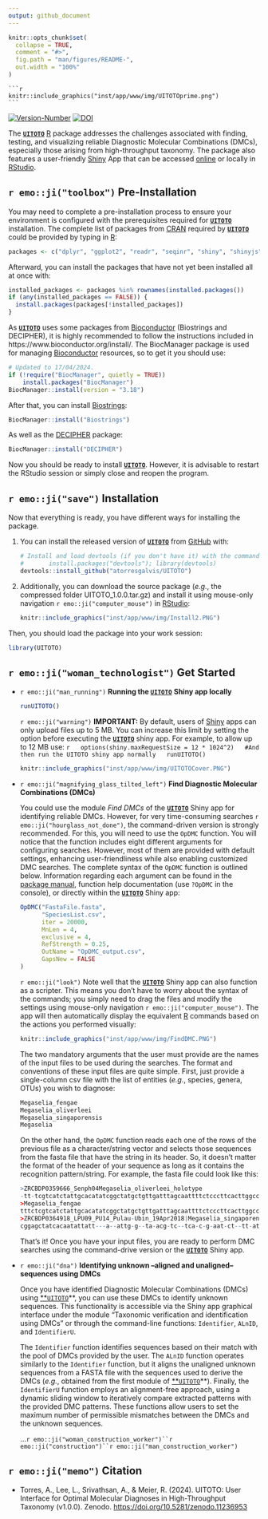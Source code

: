 ---
output: github_document
---

<!-- README.md is generated from README.Rmd. Please edit that file -->

```{r, include = FALSE}
knitr::opts_chunk$set(
  collapse = TRUE,
  comment = "#>",
  fig.path = "man/figures/README-",
  out.width = "100%"
)
```

	```{r, echo=FALSE, fig.cap="", out.width = '50%'}
	knitr::include_graphics("inst/app/www/img/UITOTOprime.png")
	```

<!-- badges: start -->
[![Version-Number](https://img.shields.io/github/r-package/v/atorresgalvis/UITOTO?label=UITOTO (Dev))](https://github.com/atorresgalvis/UITOTO)
[![DOI](https://zenodo.org/badge/DOI/10.5281/zenodo.11236953.svg)](https://doi.org/10.5281/zenodo.11236953)
<!-- badges: end -->

The [**```UITOTO```**](https://github.com/atorresgalvis/UITOTO) [R](https://www.r-project.org/) package addresses the challenges associated with finding, testing, and visualizing reliable Diagnostic Molecular Combinations (DMCs), especially those arising from high-throughput taxonomy. The package also features a user-friendly [Shiny](https://shiny.posit.co/) App that can be accessed [online](https://atorresgalvis.shinyapps.io/MolecularDiagnoses/) or locally in [RStudio](https://posit.co/products/open-source/rstudio/).

## `r emo::ji("toolbox")` Pre-Installation 

You may need to complete a pre-installation process to ensure your environment is configured with the prerequisites required for [**```UITOTO```**](https://github.com/atorresgalvis/UITOTO) installation. The complete list of packages from [CRAN](https://cran.r-project.org/) required by [**```UITOTO```**](https://github.com/atorresgalvis/UITOTO) could be provided by typing in [R](https://www.r-project.org/):
``` {r, eval=F, echo=T}
packages <- c("dplyr", "ggplot2", "readr", "seqinr", "shiny", "shinyjs", "shinyWidgets")
```
Afterward, you can install the packages that have not yet been installed all at once with:
``` {r, eval=F, echo=T}
installed_packages <- packages %in% rownames(installed.packages())
if (any(installed_packages == FALSE)) {
  install.packages(packages[!installed_packages])
}
```
As [**```UITOTO```**](https://github.com/atorresgalvis/UITOTO) uses some packages from [Bioconductor](https://www.bioconductor.org) (Biostrings and DECIPHER), it is highly recommended to follow the instructions included in https://www.bioconductor.org/install/. The BiocManager package is used for managing [Bioconductor](https://www.bioconductor.org) resources, so to get 
it you should use:
``` {r, eval=F, echo=T}
# Updated to 17/04/2024.
if (!require("BiocManager", quietly = TRUE))
    install.packages("BiocManager")
BiocManager::install(version = "3.18")
```
After that, you can install [Biostrings](https://bioconductor.org/packages/release/bioc/html/Biostrings.html):
``` {r, eval=F, echo=T}
BiocManager::install("Biostrings")
```
As well as the [DECIPHER](https://www.bioconductor.org/packages/release/bioc/html/DECIPHER.html) package:
``` {r, eval=F, echo=T}
BiocManager::install("DECIPHER")
```
Now you should be ready to install [**```UITOTO```**](https://github.com/atorresgalvis/UITOTO). However, it is advisable to restart the RStudio session or simply close and reopen the program.

## `r emo::ji("save")` Installation

Now that everything is ready, you have different ways for installing the package.

1. You can install the released version of [**```UITOTO```**](https://github.com/atorresgalvis/UITOTO) from [GitHub](https://github.com/) with:
	
	```{r, eval=FALSE}
	# Install and load devtools (if you don't have it) with the commands:
	# 		install.packages("devtools"); library(devtools)
	devtools::install_github("atorresgalvis/UITOTO")
	```
2. Additionally, you can download the source package (*e.g.*, the compressed folder UITOTO_1.0.0.tar.gz) 
	and install it using mouse-only navigation `r emo::ji("computer_mouse")` in [RStudio](https://posit.co/products/open-source/rstudio/):
	
	```{r, echo=FALSE, fig.cap="Installation of UITOTO using mouse-only navigation in RStudio.", out.width = '100%'}
	knitr::include_graphics("inst/app/www/img/Install2.PNG")
	```
	
Then, you should load the package into your work session:
```{r, eval=FALSE}
library(UITOTO)
```

## `r emo::ji("woman_technologist")` Get Started
- `r emo::ji("man_running")` **Running the [**```UITOTO```**](https://github.com/atorresgalvis/UITOTO)** **Shiny app locally**

	```{r , eval=F, echo=T}
	runUITOTO()
	```

	`r emo::ji("warning")` **IMPORTANT:** By default, users of [Shiny](https://shiny.posit.co/) apps can only upload files up to 5 MB.
	You can increase this limit by setting the \code{shiny.maxRequestSize} option 
	before executing the [**```UITOTO```**](https://github.com/atorresgalvis/UITOTO) shiny app. For example, to allow up to 12 MB use: 
	```{r , eval=F, echo=T}
	options(shiny.maxRequestSize = 12 * 1024^2)
	#And then run the UITOTO shiny app normally
	runUITOTO()
	```
	
	```{r, echo=FALSE, fig.cap="UITOTO Shiny app home page.", out.width = '100%'}
	knitr::include_graphics("inst/app/www/img/UITOTOCover.PNG")
	```
	
- `r emo::ji("magnifying_glass_tilted_left")` **Find Diagnostic Molecular Combinations (DMCs)**
	
	You could use the module *Find DMCs* of the	[**```UITOTO```**](https://atorresgalvis.shinyapps.io/MolecularDiagnoses/) 
	Shiny app for identifying reliable DMCs. However, for very time-consuming searches `r emo::ji("hourglass_not_done")`, the command-driven version is 
	strongly recommended. For this, you will need to use the ```OpDMC``` function.
	You will notice that the function includes eight different arguments for configuring searches. 
	However, most of them are provided with default settings, enhancing user-friendliness while also 
	enabling customized DMC searches. The complete syntax of the ```OpDMC``` function is outlined below.
	Information regarding each argument can be found in the [package manual](https://github.com/atorresgalvis/UITOTO/blob/main/UITOTO_1.0.0.pdf), 
	function help documentation (use ```?OpDMC``` in the console), or directly within the 
	[**```UITOTO```**](https://atorresgalvis.shinyapps.io/MolecularDiagnoses/) Shiny app:
	
	```{r , eval=F, echo=T}
	OpDMC("FastaFile.fasta", 
		  "SpeciesList.csv", 
		  iter = 20000, 
		  MnLen = 4, 
		  exclusive = 4, 
		  RefStrength = 0.25, 
		  OutName = "OpDMC_output.csv", 
		  GapsNew = FALSE
	)
	```
	`r emo::ji("look")` Note well that the [**```UITOTO```**](https://atorresgalvis.shinyapps.io/MolecularDiagnoses/) Shiny app can 
	also function as a scripter. This means you don't have to worry about the syntax of the commands; 
	you simply need to drag the files and modify the settings using mouse-only navigation `r emo::ji("computer_mouse")`. 
	The app will then automatically display the equivalent [R](https://www.r-project.org/) commands based 
	on the actions you performed visually:
	
	```{r, echo=FALSE, fig.cap="Module 'Find DMCs' of the UITOTO Shiny app.", out.width = '100%'}
	knitr::include_graphics("inst/app/www/img/FindDMC.PNG")
	```
	The two mandatory arguments that the user must provide are the names of the input files to be used during the 
	searches. The format and conventions of these input files are quite simple. 
	First, just provide a single-column csv file with the list of entities (*e.g.*, species, genera, OTUs) 
	you wish to diagnose:
	
	```{r , eval=F, echo=T}
	Megaselia_fengae
	Megaselia_oliverleei
	Megaselia_singaporensis
	Megaselia
	```
	
	On the other hand, the ```OpDMC``` function reads each one of the rows of the previous file as a character/string vector
	and selects those sequences from the fasta file that have the string in its header.
	So, it doesn't matter the format of the header of your sequence as long as it contains
	the recognition pattern/string. For example, the fasta file could look like this: 
	
	```{r , eval=F, echo=T}
	>ZRCBDP0359666_Senph04Megaselia_oliverleei_holotype
	-tt-tcgtcatctattgcacatatcggctatgctgttgatttagcaattttctcccttcacttggccggaattttttttattttaggagcagtaaatttttttactacaattattggtatacgctcatcaggaatctcattcgaccgaatgcctttatttgtaaaatacgtaggaattaccgcccttttacttcttttat--------gtattagccggagctatcacaatattattaacagatcgaaattttaatacatcatttttcgaccctgcaggaggaggagatccccttttatatca----------
	>Megaselia_fengae
	tttctcgtcatctattgcacatatcggctatgctgttgatttagcaattttctcccttcacttggccggaattttttttattttaggagcagtaaatttttttactacaattattggtatacgctcatcaggaatctcattcgaccgaatgcctttatttgtaaaatacgtaggaattaccgcccttttacttcttttatcgtattagccggagctatcacaatattattaacagatcgaaattttaatacatcatttttcgaccctgcaggaggaggagatccccttttatatca-----------------	
	>ZRCBDP0364918_LPU09_PU14_Pulau-Ubin_19Apr2018|Megaselia_singaporensis
	cggagctatcacaatattatt---a--attg-g--ta-acg-tc--tca-c-g-aat-ct--tt-atttgtaaaatacg-taggaattaccg-cccttt-tacttcttttatcgtattagccggagctatcacaatattattaacagatcgaaattttaatacatcatttttcgaccctgcaggaggaggagatccccttttatatcaatctattgcacatatcggctatgctgttgatttagcaattttctcccttcacttgatctattgcacatatcggctatgctgttgatttagcaattttctcccttc
	```
	
	That's it! Once you have your input files, you are ready to perform DMC searches using the command-drive version
	or the [**```UITOTO```**](https://atorresgalvis.shinyapps.io/MolecularDiagnoses/) Shiny app.
	
	
- `r emo::ji("dna")` **Identifying unknown --aligned and unaligned-- sequences using DMCs**

	Once you have identified Diagnostic Molecular Combinations (DMCs) using 
	[**```UITOTO```](https://github.com/atorresgalvis/UITOTO)**, 
	you can use these DMCs to identify unknown sequences. This functionality is accessible via 
	the Shiny app graphical interface under the module "Taxonomic verification and identification 
	using DMCs" or through the command-line functions: ```Identifier```, ```ALnID```, and 
	```IdentifierU```. 
	
	The ```Identifier``` function identifies sequences based on their match with the pool of 
	DMCs provided by the user. The ```ALnID``` function operates similarly to the ```Identifier``` 
	function, but it aligns the unaligned unknown sequences from a FASTA file with the sequences 
	used to derive the DMCs (*e.g.*, obtained from the first module of 
	[**```UITOTO```](https://github.com/atorresgalvis/UITOTO)**). Finally, the 
	```IdentifierU``` function employs an alignment-free approach, using a dynamic sliding 
	window to iteratively compare extracted patterns with the provided DMC patterns. 
	These functions allow users to set the maximum number of permissible mismatches between 
	the DMCs and the unknown sequences.





	...`r emo::ji("woman_construction_worker")``r emo::ji("construction")``r emo::ji("man_construction_worker")`

## `r emo::ji("memo")` Citation

- Torres, A., Lee, L., Srivathsan, A., & Meier, R. (2024). UITOTO: User Interface for Optimal Molecular Diagnoses in High-Throughput Taxonomy (v1.0.0). Zenodo. [https://doi.org/10.5281/zenodo.11236953](https://doi.org/10.5281/zenodo.11236953)
